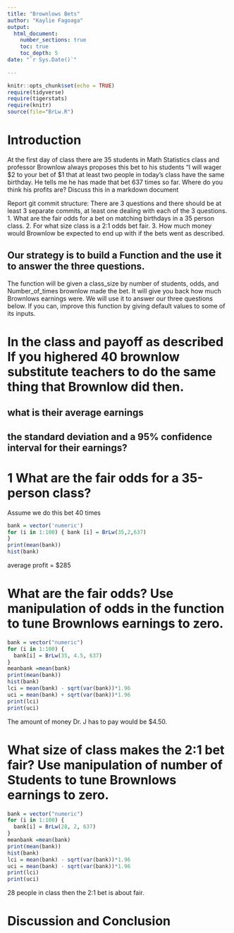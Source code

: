 ```yaml
---
title: "Brownlows Bets"
author: "Kaylie Fagoaga"
output: 
  html_document:
    number_sections: true
    toc: true
    toc_depth: 5
date: "`r Sys.Date()`"    
    
---
```

```r
knitr::opts_chunk$set(echo = TRUE)
require(tidyverse)
require(tigerstats)
require(knitr)
source(file="BrLw.R")
```


<!-- We recommend you use git branches -- create a separate branch for each major section i.e. Introduction, Methods, Results, Inferential Results, and Discussion and Conclusions - leave the YAML block untouched until the final merge where you put in your own name !-->

# Introduction

<!--In this section you explain what you are trying to show.  Where did the data come from?  What is the research or other question you are trying to answer?!-->

 At the first day of class there are 35 students in Math Statistics class and professor Brownlow always proposes this bet to his students "I will wager $2 to your bet of $1 that at least two people in today's class have  the same birthday.  He tells me he has made that bet 637 times so far. Where do you think his profits are? Discuss this in a markdown document
 
Report git commit structure:
There are 3 questions and there should be at least 3 separate commits, at least one dealing with each of the 3 questions.
1. What are the fair odds for a bet on matching birthdays in a 35 person class.
2. For what size class is a 2:1 odds bet fair.
3. How much money would Brownlow be expected to end up with if the bets went as described.

## Our strategy is to build a Function and the use it to answer the three questions. 

The function will be given a class_size by number of students, odds, and Number_of_times brownlow made the bet.  It will give you back how much Brownlows earnings were. We will use it to answer our three questions below. If you can, improve this function by giving default values to some of its inputs. 

# In the class and payoff as described  If you highered 40 brownlow substitute teachers to do the same thing that Brownlow did then.
## what is their average earnings
## the standard deviation and a 95% confidence interval for their earnings?
  
<!--Explain and display your method of coming up with a 95% confidence interval of  professor Brownlows winnings (or losings)-->

# 1 What are the fair odds for a 35-person class?   
Assume we do this bet 40 times
```r
bank = vector('numeric')
for (i in 1:100) { bank [i] = BrLw(35,2,637)
}
print(mean(bank))
hist(bank)
```

average profit = $285


# What are the fair odds? Use manipulation of odds in the function to tune Brownlows earnings to zero. 
```r
bank = vector("numeric")
for (i in 1:100) {
  bank[i] = BrLw(35, 4.5, 637)
}
meanbank =mean(bank)
print(mean(bank))
hist(bank)
lci = mean(bank) - sqrt(var(bank))*1.96
uci = mean(bank) + sqrt(var(bank))*1.96
print(lci)
print(uci) 
```

The amount of money Dr. J has to pay would be $4.50.   


<!--Decide on your methods:  In this section explain the approach you will take to attack the issue --- how will you decide on a likely estimate of professor Brownlow's earnings or losses after 637 bets. Also explain how you construct a 95% confidence interval about your estimate of his winnings !-->




# What size of class makes the 2:1 bet fair?  Use manipulation of number of Students to tune Brownlows earnings to zero.

<!--Explain and display the results of your method of coming up with the estimate of professor Brownlows betting profits!-->
```r
bank = vector("numeric")
for (i in 1:100) {
  bank[i] = BrLw(28, 2, 637)
}
meanbank =mean(bank)
print(mean(bank))
hist(bank)
lci = mean(bank) - sqrt(var(bank))*1.96
uci = mean(bank) - sqrt(var(bank))*1.96
print(lci)
print(uci) 
```

28 people in class then the 2:1 bet is about fair. 






# Discussion and Conclusion

<!--Discussion and conclusion here.  If professor Brownlow is consistantly making or losing money how could he change his payout so that his profits center on zero?  Also discuss what size his class should be in order to have his current scheme balance at zero profit.!-->

